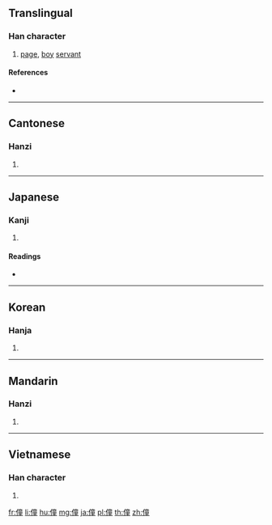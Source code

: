 {{character info/new}}
==Translingual==

===Han character===
{{Han char|rn=9|rad=人|as=12|sn=14|four=20214|canj=OYTG|ids=⿰亻童}}

# [[page]], [[boy]] [[servant]]

====References====
* {{Han ref|kx=0117.300|dkj=01132|dj=0249.130|hdz=10221.040|uh=50EE|ud=20718|bh=B9AD|bd=47533}}

----

==Cantonese==

===Hanzi===
{{yue-hanzi|jyut=|y=jung3, tung4}}

# {{defn|lang=yue|sort=人12}}

----

==Japanese==

===Kanji===
{{ja-kanji|grade=|rs=人12}}

# {{defn|lang=ja|sort=人12}}

====Readings====
* {{ja-readings|on=[[どう]] (dō), [[とう]] (tō)|kun=[[わらべ]] (warabe), [[しもべ]] (shimobe)}}

----

==Korean==

===Hanja===
{{ko-hanja|hangeul=동|rv=dong|mr=tong}}

# {{defn|lang=ko|sort=人12}}

----

==Mandarin==

===Hanzi===
{{cmn-hanzi|pin=[[tóng]] ([[tong2]])|wg=t'ung<sup>2</sup>}}

# {{defn|lang=cmn|sort=人12}}

----

==Vietnamese==

===Han character===
{{vi-hantu|[[đồng]]|rs=人12}}

# {{defn|lang=vi|sort=人12}}

[[fr:僮]]
[[li:僮]]
[[hu:僮]]
[[mg:僮]]
[[ja:僮]]
[[pl:僮]]
[[th:僮]]
[[zh:僮]]